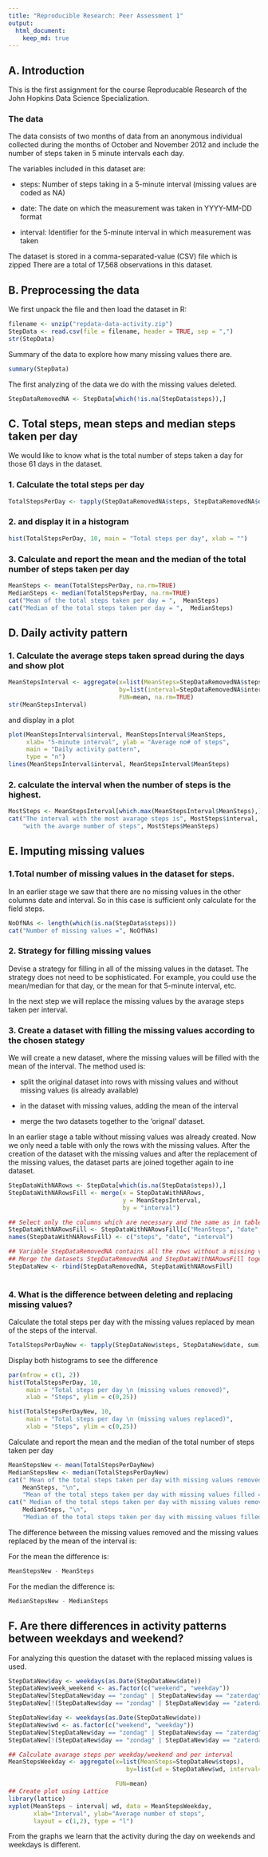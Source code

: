 ```yaml
---
title: "Reproducible Research: Peer Assessment 1"
output: 
  html_document:
    keep_md: true
---
```


## A. Introduction

This is the first assignment for the course Reproducable Research of the John Hopkins Data Science Specialization.

### The data

The data consists of two months of data from an anonymous individual collected during the months of October and November 2012 and include the number of steps taken in 5 minute intervals each day.

The variables included in this dataset are:

- steps: Number of steps taking in a 5-minute interval (missing values are coded as NA)

- date: The date on which the measurement was taken in YYYY-MM-DD format

- interval: Identifier for the 5-minute interval in which measurement was taken

The dataset is stored in a comma-separated-value (CSV) file which is zipped
There are a total of 17,568 observations in this dataset.

## B. Preprocessing the data

We first unpack the file and then load the dataset in R:

```r
filename <- unzip("repdata-data-activity.zip")
StepData <- read.csv(file = filename, header = TRUE, sep = ",")
str(StepData)
```

Summary of the data to explore how many missing values there are.
```r
summary(StepData)
```

The first analyzing of the data we do with the missing values deleted.

```r
StepDataRemovedNA <- StepData[which(!is.na(StepData$steps)),]
```

## C. Total steps, mean steps and median steps taken per day

We would like to know what is the total number of steps taken a day for those 61 days in the dataset.

### 1. Calculate the total steps per day
```r
TotalStepsPerDay <- tapply(StepDataRemovedNA$steps, StepDataRemovedNA$date, sum)
```

### 2. and display it in a histogram

```r
hist(TotalStepsPerDay, 10, main = "Total steps per day", xlab = "")
```

### 3. Calculate and report the mean and the median of the total number of steps taken per day

```r
MeanSteps <- mean(TotalStepsPerDay, na.rm=TRUE)
MedianSteps <- median(TotalStepsPerDay, na.rm=TRUE)
cat("Mean of the total steps taken per day = ",  MeanSteps)
cat("Median of the total steps taken per day = ",  MedianSteps)
```

## D. Daily activity pattern

### 1. Calculate the average steps taken spread during the days and show plot

```r
MeanStepsInterval <- aggregate(x=list(MeanSteps=StepDataRemovedNA$steps), 
                               by=list(interval=StepDataRemovedNA$interval), 
                               FUN=mean, na.rm=TRUE)
str(MeanStepsInterval)
```

and display in a plot

```r
plot(MeanStepsInterval$interval, MeanStepsInterval$MeanSteps, 
     xlab= "5-minute interval", ylab = "Average no# of steps", 
     main = "Daily activity pattern", 
     type = "n")
lines(MeanStepsInterval$interval, MeanStepsInterval$MeanSteps)
```

### 2. calculate the interval when the number of steps is the highest.

```r
MostSteps <- MeanStepsInterval[which.max(MeanStepsInterval$MeanSteps),]
cat("The interval with the most avarage steps is", MostSteps$interval, 
    "with the avarge number of steps", MostSteps$MeanSteps)
```

## E. Imputing missing values

### 1.Total number of missing values in the dataset for steps. 

In an earlier stage we saw that there are no missing values in the other columns date and interval. So in this case is sufficient only calculate for the field steps.
```r
NoOfNAs <- length(which(is.na(StepData$steps)))
cat("Number of missing values =", NoOfNAs)
```

### 2. Strategy for filling missing values

Devise a strategy for filling in all of the missing values in the dataset. The strategy does not need to be sophisticated. For example, you could use the mean/median for that day, or the mean for that 5-minute interval, etc.

In the next step we will replace the missing values by the avarage steps taken per interval.


### 3. Create a dataset with filling the missing values according to the chosen stategy

We will create a new dataset, where the missing values will be filled with the mean of the interval.
The method used is:

- split the original dataset into rows with missing values and without missing values (is already available)

- in the dataset with missing values, adding the mean of the interval

- merge the two datasets together to the 'orignal' dataset.

In an earlier stage a table without missing values was already created. Now we only need a table with only the rows with the missing values.
After the creation of the dataset with the missing values and after the replacement of the missing values, the dataset parts are joined together again to ine dataset.

```r
StepDataWithNARows <- StepData[which(is.na(StepData$steps)),]
StepDataWithNARowsFill <- merge(x = StepDataWithNARows, 
                                y = MeanStepsInterval, 
                                by = "interval")

## Select only the columns which are necessary and the same as in table StepDataRemovedNA
StepDataWithNARowsFill <- StepDataWithNARowsFill[c("MeanSteps", "date", "interval") ]
names(StepDataWithNARowsFill) <- c("steps", "date", "interval")

## Variable StepDataRemovedNA contains all the rows without a missing value
## Merge the datasets StepDataRemovedNA and StepDataWithNARowsFill together
StepDataNew <- rbind(StepDataRemovedNA, StepDataWithNARowsFill)
     
```

### 4. What is the difference between deleting and replacing missing values?

Calculate the total steps per day with the missing values replaced by mean of the steps of the interval.
```r
TotalStepsPerDayNew <- tapply(StepDataNew$steps, StepDataNew$date, sum)
```

Display both histograms to see the difference
```r
par(mfrow = c(1, 2))
hist(TotalStepsPerDay, 10, 
     main = "Total steps per day \n (missing values removed)", 
     xlab = "Steps", ylim = c(0,25))

hist(TotalStepsPerDayNew, 10, 
     main = "Total steps per day \n (missing values replaced)", 
     xlab = "Steps", ylim = c(0,25))
```


Calculate and report the mean and the median of the total number of steps taken per day

```r
MeanStepsNew <- mean(TotalStepsPerDayNew)
MedianStepsNew <- median(TotalStepsPerDayNew)
cat(" Mean of the total steps taken per day with missing values removed = ",  
    MeanSteps, "\n", 
    "Mean of the total steps taken per day with missing values filled =", MeanStepsNew)
cat(" Median of the total steps taken per day with missing values removed = ",
    MedianSteps, "\n", 
    "Median of the total steps taken per day with missing values filled =", MedianStepsNew)

```

The difference between the missing values removed and the missing values replaced by the mean of the interval is:

For the mean the difference is:
```r
MeanStepsNew - MeanSteps
```

For the median the difference is:
```r
MedianStepsNew - MedianSteps
```

## F. Are there differences in activity patterns between weekdays and weekend?

For analyzing this question the dataset with the replaced missing values is used.

```r
StepDataNew$day <- weekdays(as.Date(StepDataNew$date))
StepDataNew$week_weekend <- as.factor(c("weekend", "weekday"))
StepDataNew[StepDataNew$day == "zondag" | StepDataNew$day == "zaterdag", 5] <- factor("weekend")
StepDataNew[!(StepDataNew$day == "zondag" | StepDataNew$day == "zaterdag"), 5] <- factor("weekday")

StepDataNew$day <- weekdays(as.Date(StepDataNew$date))
StepDataNew$wd <- as.factor(c("weekend", "weekday"))
StepDataNew[StepDataNew$day == "zondag" | StepDataNew$day == "zaterdag", 5] <- factor("weekend")
StepDataNew[!(StepDataNew$day == "zondag" | StepDataNew$day == "zaterdag"), 5] <- factor("weekday")

```


```r
## Calculate avarage steps per weekday/weekend and per interval
MeanStepsWeekday <- aggregate(x=list(MeanSteps=StepDataNew$steps), 
                                 by=list(wd = StepDataNew$wd, interval=StepDataNew$interval), 

                              FUN=mean)
## Create plot using Lattice
library(lattice)
xyplot(MeanSteps ~ interval| wd, data = MeanStepsWeekday, 
       xlab="Interval", ylab="Average number of steps",
       layout = c(1,2), type = "l")


```

From the graphs we learn that the activity during the day on weekends and weekdays is different.